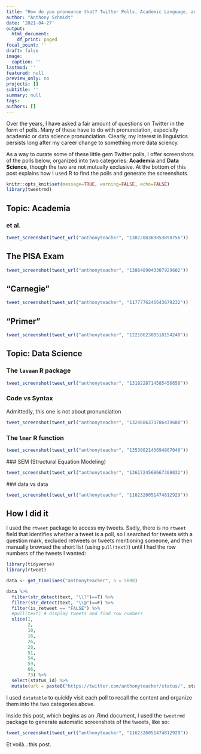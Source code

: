```yaml
---
title: "How do you pronounce that? Twitter Polls, Academic Language, and Data Science"
author: "Anthony Schmidt"
date: '2021-04-27'
output:
  html_document:
    df_print: paged
focal_point: ''
draft: false
image:
  caption: ''
lastmod: ''
featured: null
preview_only: no
projects: []
subtitle: ''
summary: null
tags: 
authors: []
---
```


Over the years, I have asked a fair amount of questions on Twitter in the form of polls. Many of these have to do with pronunciation, especially academic or data science pronunciation. Clearly, my interest in linguistics persists long after my career change to something more data sciency.

As a way to curate some of these little gem Twitter polls, I offer screenshots of the polls below, organized into two categories: **Academia** and **Data Science**, though the two are not mutually exclusive. At the bottom of this post explains how I used R to find the polls and generate the screenshots.

```r
knitr::opts_knit$set(message=TRUE, warning=FALSE, echo=FALSE)
library(tweetrmd)
```

## Topic: Academia

### et al.
<a href="https://twitter.com/AnthonyTeacher/status/1387208369853898756">
```r
tweet_screenshot(tweet_url("anthonyteacher", "1387208369853898756"))

```

</a>

## The PISA Exam
<a href="https://twitter.com/AnthonyTeacher/status/1386489043307929602">

```r
tweet_screenshot(tweet_url("anthonyteacher", "1386489043307929602"))

```
</a>

## "Carnegie"
<a href="https://twitter.com/AnthonyTeacher/status/1177776246643679232">

```r
tweet_screenshot(tweet_url("anthonyteacher", "1177776246643679232"))

```
</a>

## "Primer"
<a href="https://twitter.com/AnthonyTeacher/status/1221062308518154240">

```r
tweet_screenshot(tweet_url("anthonyteacher", "1221062308518154240"))

```
</a>


## Topic: Data Science


### The `lavaan` R package
<a href="https://twitter.com/AnthonyTeacher/status/1318228714585456650">

```r
tweet_screenshot(tweet_url("anthonyteacher", "1318228714585456650"))

```
</a>

### Code vs Syntax

Admittedly, this one is not about pronunciation
<a href="https://twitter.com/AnthonyTeacher/status/1324686373786439680">

```r
tweet_screenshot(tweet_url("anthonyteacher", "1324686373786439680"))

```
</a>

### The `lmer` R function
<a href="https://twitter.com/AnthonyTeacher/status/1353802143694807040">

```r
tweet_screenshot(tweet_url("anthonyteacher", "1353802143694807040"))

```

</a>
### SEM (Structural Equation Modeling)
<a href="https://twitter.com/AnthonyTeacher/status/1361724568667308032">

```r
tweet_screenshot(tweet_url("anthonyteacher", "1361724568667308032"))

```
</a>
### data vs data
<a href="https://twitter.com/AnthonyTeacher/status/1162326051474812929">

```r
tweet_screenshot(tweet_url("anthonyteacher", "1162326051474812929"))

```
</a>

## How I did it

I used the `rtweet` package to access my tweets. Sadly, there is no `rtweet` field that identifies whether a tweet is a poll, so I searched for tweets with a question mark, excluded retweets or tweets mentioning someone, and then manually browsed the short list (using `pull(text)`) until I had the row numbers of the tweets I wanted:


```r
library(tidyverse)
library(rtweet)

data <- get_timelines("anthonyteacher", n = 5000)

data %>%
  filter(str_detect(text, "\\?")==T) %>%
  filter(str_detect(text, "\\@")==F) %>%
  filter(is_retweet == "FALSE") %>%
  #pull(text) # display tweets and find row numbers
  slice(1,
        2,
        10,
        16,
        26,
        28,
        51,
        54,
        59,
        66,
        73) %>%
  select(status_id) %>%
  mutate(url = paste0("https://twitter.com/anthonyteacher/status/", status_id)) %>% DT::datatable()
```

I used `datatable` to quickly visit each poll to recall the content and organize them into the two categories above.

Inside this post, which begins as an .Rmd document, I used the `tweetrmd` package to generate automatic screenshots of the tweets, like so:


```r
tweet_screenshot(tweet_url("anthonyteacher", "1162326051474812929"))
```

Et voilà...this post.